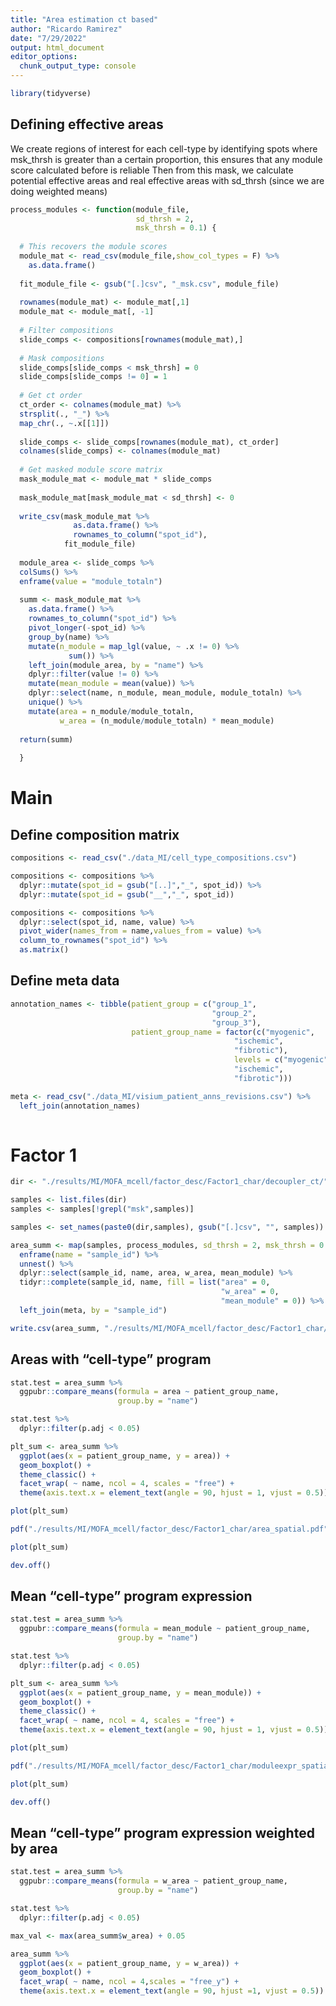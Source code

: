 ```yaml
---
title: "Area estimation ct based"
author: "Ricardo Ramirez"
date: "7/29/2022"
output: html_document
editor_options: 
  chunk_output_type: console
---
```


```r
library(tidyverse)
```

## Defining effective areas

We create regions of interest for each cell-type by identifying spots where msk_thrsh is greater than a certain proportion, this ensures that any module score calculated before is reliable
Then from this mask, we calculate potential effective areas and real effective areas with sd_thrsh (since we are doing weighted means)

```r
process_modules <- function(module_file, 
                            sd_thrsh = 2,
                            msk_thrsh = 0.1) {
  
  # This recovers the module scores
  module_mat <- read_csv(module_file,show_col_types = F) %>%
    as.data.frame()
  
  fit_module_file <- gsub("[.]csv", "_msk.csv", module_file)
  
  rownames(module_mat) <- module_mat[,1]
  module_mat <- module_mat[, -1]
  
  # Filter compositions
  slide_comps <- compositions[rownames(module_mat),]
  
  # Mask compositions
  slide_comps[slide_comps < msk_thrsh] = 0
  slide_comps[slide_comps != 0] = 1
  
  # Get ct order
  ct_order <- colnames(module_mat) %>% 
  strsplit(., "_") %>%
  map_chr(., ~.x[[1]])
  
  slide_comps <- slide_comps[rownames(module_mat), ct_order]
  colnames(slide_comps) <- colnames(module_mat)
  
  # Get masked module score matrix
  mask_module_mat <- module_mat * slide_comps
  
  mask_module_mat[mask_module_mat < sd_thrsh] <- 0
  
  write_csv(mask_module_mat %>% 
              as.data.frame() %>%
              rownames_to_column("spot_id"),
            fit_module_file)
  
  module_area <- slide_comps %>%
  colSums() %>%
  enframe(value = "module_totaln")
  
  summ <- mask_module_mat %>%
    as.data.frame() %>%
    rownames_to_column("spot_id") %>%
    pivot_longer(-spot_id) %>%
    group_by(name) %>%
    mutate(n_module = map_lgl(value, ~ .x != 0) %>%
             sum()) %>%
    left_join(module_area, by = "name") %>%
    dplyr::filter(value != 0) %>%
    mutate(mean_module = mean(value)) %>%
    dplyr::select(name, n_module, mean_module, module_totaln) %>%
    unique() %>%
    mutate(area = n_module/module_totaln,
           w_area = (n_module/module_totaln) * mean_module)
  
  return(summ)
  
  }
```

# Main

## Define composition matrix

```r
compositions <- read_csv("./data_MI/cell_type_compositions.csv")

compositions <- compositions %>%
  dplyr::mutate(spot_id = gsub("[..]","_", spot_id)) %>%
  dplyr::mutate(spot_id = gsub("__","_", spot_id))

compositions <- compositions %>%
  dplyr::select(spot_id, name, value) %>%
  pivot_wider(names_from = name,values_from = value) %>%
  column_to_rownames("spot_id") %>%
  as.matrix()
```

## Define meta data

```r
annotation_names <- tibble(patient_group = c("group_1", 
                                             "group_2", 
                                             "group_3"),
                           patient_group_name = factor(c("myogenic", 
                                                  "ischemic", 
                                                  "fibrotic"),
                                                  levels = c("myogenic", 
                                                  "ischemic", 
                                                  "fibrotic")))

meta <- read_csv("./data_MI/visium_patient_anns_revisions.csv") %>%
  left_join(annotation_names)
 
```

# Factor 1

```r
dir <- "./results/MI/MOFA_mcell/factor_desc/Factor1_char/decoupler_ct/"

samples <- list.files(dir)
samples <- samples[!grepl("msk",samples)]

samples <- set_names(paste0(dir,samples), gsub("[.]csv", "", samples))

area_summ <- map(samples, process_modules, sd_thrsh = 2, msk_thrsh = 0.1) %>%
  enframe(name = "sample_id") %>%
  unnest() %>%
  dplyr::select(sample_id, name, area, w_area, mean_module) %>%
  tidyr::complete(sample_id, name, fill = list("area" = 0,
                                               "w_area" = 0,
                                               "mean_module" = 0)) %>%
  left_join(meta, by = "sample_id")

write.csv(area_summ, "./results/MI/MOFA_mcell/factor_desc/Factor1_char/spatial_summ.csv")
```

## Areas with "cell-type" program

```r
stat.test = area_summ %>%
  ggpubr::compare_means(formula = area ~ patient_group_name, 
                        group.by = "name")

stat.test %>%
  dplyr::filter(p.adj < 0.05)
```

```r
plt_sum <- area_summ %>%
  ggplot(aes(x = patient_group_name, y = area)) +
  geom_boxplot() +
  theme_classic() +
  facet_wrap( ~ name, ncol = 4, scales = "free") +
  theme(axis.text.x = element_text(angle = 90, hjust = 1, vjust = 0.5)) 

plot(plt_sum)

pdf("./results/MI/MOFA_mcell/factor_desc/Factor1_char/area_spatial.pdf", height = 6.5, width = 5)

plot(plt_sum)

dev.off()
```

## Mean "cell-type" program expression

```r
stat.test = area_summ %>%
  ggpubr::compare_means(formula = mean_module ~ patient_group_name, 
                        group.by = "name")

stat.test %>%
  dplyr::filter(p.adj < 0.05)
```


```r
plt_sum <- area_summ %>%
  ggplot(aes(x = patient_group_name, y = mean_module)) +
  geom_boxplot() +
  theme_classic() +
  facet_wrap( ~ name, ncol = 4, scales = "free") +
  theme(axis.text.x = element_text(angle = 90, hjust = 1, vjust = 0.5)) 

plot(plt_sum)

pdf("./results/MI/MOFA_mcell/factor_desc/Factor1_char/moduleexpr_spatial.pdf", height = 6.5, width = 4.5)

plot(plt_sum)

dev.off()


```

## Mean "cell-type" program expression weighted by area

```r
stat.test = area_summ %>%
  ggpubr::compare_means(formula = w_area ~ patient_group_name, 
                        group.by = "name")

stat.test %>%
  dplyr::filter(p.adj < 0.05)
```


```r
max_val <- max(area_summ$w_area) + 0.05

area_summ %>%
  ggplot(aes(x = patient_group_name, y = w_area)) +
  geom_boxplot() +
  facet_wrap( ~ name, ncol = 4,scales = "free_y") +
  theme(axis.text.x = element_text(angle = 90, hjust =1, vjust = 0.5))
```
